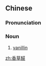 ==Chinese==
{{zh-forms|type=21}}

===Pronunciation===
{{zh-pron
|m=xiāngcǎoquán
|cat=n
}}

===Noun===
{{zh-noun}}
# {{lb|zh|chemistry}} [[vanillin]]

[[zh:香草醛]]